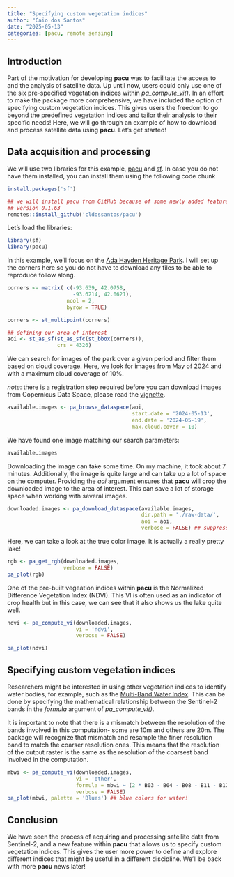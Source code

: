 ```yaml
---
title: "Specifying custom vegetation indices"
author: "Caio dos Santos"
date: "2025-05-13"
categories: [pacu, remote sensing]
---
```


## Introduction

Part of the motivation for developing **pacu** was to facilitate the access to and the analysis of satellite data. Up until now, users could only use one of the six pre-specified vegetation indices within *pa_compute_vi()*. In an effort to make the package more comprehensive, we have included the option of specifying custom vegetation indices. This gives users the freedom to go beyond the predefined vegetation indices and tailor their analysis to their specific needs! Here, we will go through an example of how to download and process satellite data using **pacu**. Let's get started! 

## Data acquisition and processing

We will use two libraries for this example, [pacu](https://github.com/cldossantos/pacu) and [sf](https://github.com/r-spatial/sf). In case you do not have them installed, you can install them using the following code chunk
```r
install.packages('sf')

## we will install pacu from GitHub because of some newly added features
## version 0.1.63
remotes::install_github('cldossantos/pacu')
```



Let's load the libraries:

```r
library(sf)
library(pacu)
```


In this example, we'll focus on the [Ada Hayden Heritage Park](https://maps.app.goo.gl/235ypmts5sEZzVwWA). I will set up the corners here so you do not have to download any files to be able to reproduce follow along. 
```r
corners <- matrix( c(-93.639, 42.0758,
                     -93.6214, 42.0621), 
                   ncol = 2,
                   byrow = TRUE)

corners <- st_multipoint(corners)

## defining our area of interest
aoi <- st_as_sf(st_as_sfc(st_bbox(corners)),
                crs = 4326)

```


We can search for images of the park over a given period and filter them based on cloud coverage. Here, we look for images from May of 2024 and with a maximum cloud coverage of 10%.

*note*: there is a registration step required before you can download images from Copernicus Data Space, please read the [vignette](https://cran.r-project.org/web/packages/pacu/vignettes/pacu_sat.html).
```r
available.images <- pa_browse_dataspace(aoi, 
                                        start.date = '2024-05-13',
                                        end.date = '2024-05-19',
                                        max.cloud.cover = 10)
```

We have found one image matching our search parameters:

```r
available.images
```


Downloading the image can take some time. On my machine, it took about 7 minutes. Additionally, the image is quite large and can take up a lot of space on the computer. Providing the *aoi* argument ensures that **pacu** will crop the downloaded image to the area of interest. This can save a lot of storage space when working with several images.

```r
downloaded.images <- pa_download_dataspace(available.images,
                                           dir.path = './raw-data/',
                                           aoi = aoi,
                                           verbose = FALSE) ## suppressing the progressbar

```


Here, we can take a look at the true color image. It is actually a really pretty lake! 
```r
rgb <- pa_get_rgb(downloaded.images,
                  verbose = FALSE)
pa_plot(rgb)
```


One of the pre-built vegeation indices within **pacu** is the Normalized Difference Vegetation Index (NDVI). This VI is often used as an indicator of crop health but in this case, we can see that it also shows us the lake quite well. 
```r
ndvi <- pa_compute_vi(downloaded.images,
                      vi = 'ndvi',
                      verbose = FALSE)

pa_plot(ndvi)
```

## Specifying custom vegetation indices

Researchers might be interested in using other vegetation indices to identify water bodies, for example, such as the [Multi-Band Water Index](https://www.sciencedirect.com/science/article/pii/S0303243418300990). 
This can be done by specifying the mathematical relationship between the Sentinel-2 bands in the *formula* argument of *pa_compute_vi()*. 

It is important to note that there is a mismatch between the resolution of the  bands involved in this computation- some are 10m and others are 20m. The package will recognize that mismatch and resample the finer resolution band to match the coarser resolution ones. This means that the resolution of the output raster is the same as the resolution of the coarsest band involved in the computation.

```r
mbwi <- pa_compute_vi(downloaded.images,
                      vi = 'other',
                      formula = mbwi ~ (2 * B03 - B04 - B08 - B11 - B12),
                      verbose = FALSE)
pa_plot(mbwi, palette = 'Blues') ## blue colors for water!
```


## Conclusion

We have seen the process of acquiring and processing satellite data from Sentinel-2, and a new feature within **pacu** that allows us to specify custom vegetation indices. This gives the user more power to define and explore different indices that might be useful in a different discipline. We'll be back with more **pacu** news later!